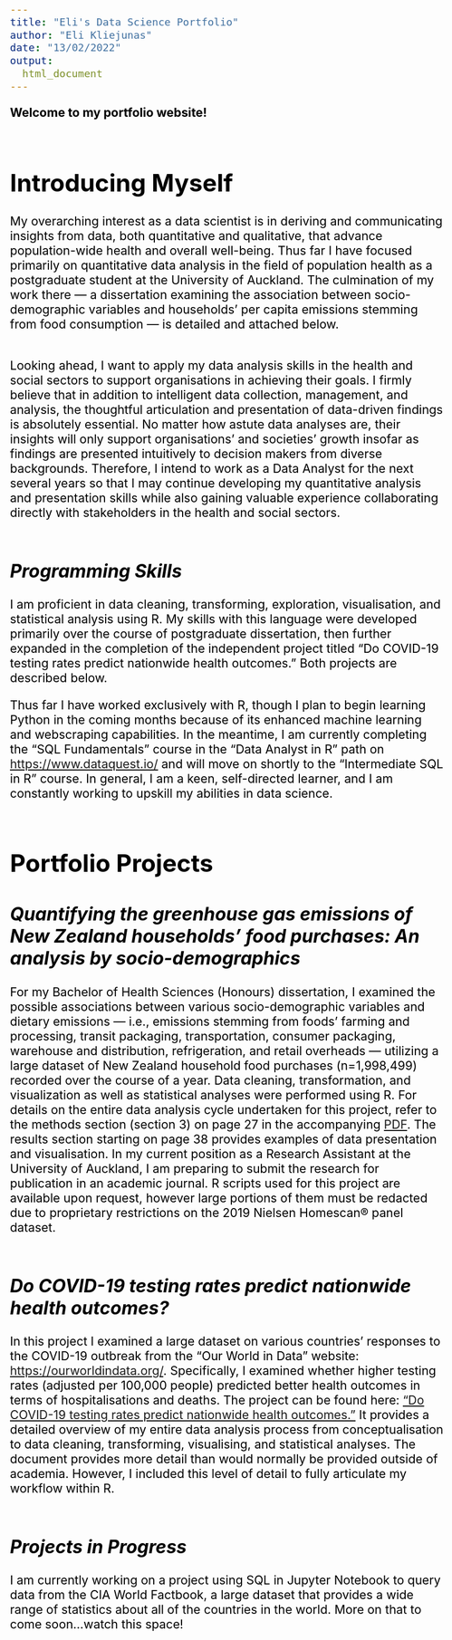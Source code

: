 ```yaml
---
title: "Eli's Data Science Portfolio"
author: "Eli Kliejunas"
date: "13/02/2022"
output: 
  html_document
---
```


<style type="text/css">
  body{
  font-size: 16pt;
  color: black; 
}
</style>


**Welcome to my portfolio website!** <br><br>


# **Introducing Myself**

My overarching interest as a data scientist is in deriving and communicating insights from data, both quantitative and qualitative, that advance population-wide health and overall well-being. Thus far I have focused primarily on quantitative data analysis in the field of population health as a postgraduate student at the University of Auckland. The culmination of my work there — a dissertation examining the association between socio-demographic variables and households' per capita emissions stemming from food consumption — is detailed and attached below. <br><br>

Looking ahead, I want to apply my data analysis skills in the health and social sectors to support organisations in achieving their goals. I firmly believe that in addition to intelligent data collection, management, and analysis, the thoughtful articulation and presentation of data-driven findings is absolutely essential. No matter how astute data analyses are, their insights will only support organisations' and societies' growth insofar as findings are presented intuitively to decision makers from diverse backgrounds. Therefore, I intend to work as a Data Analyst for the next several years so that I may continue developing my quantitative analysis and presentation skills while also gaining valuable experience collaborating directly with stakeholders in the health and social sectors.<br><br>

## *Programming Skills*
I am proficient in data cleaning, transforming, exploration, visualisation, and statistical analysis using R. My skills with this language were developed primarily over the course of postgraduate dissertation, then further expanded in the completion of the independent project titled "Do COVID-19 testing rates predict nationwide health outcomes." Both projects are described below.

Thus far I have worked exclusively with R, though I plan to begin learning Python in the coming months because of its enhanced machine learning and webscraping capabilities. In the meantime, I am currently completing the "SQL Fundamentals" course in the "Data Analyst in R" path on <https://www.dataquest.io/> and will move on shortly to the "Intermediate SQL in R" course. In general, I am a keen, self-directed learner, and I am constantly working to upskill my abilities in data science. <br><br>  

# **Portfolio Projects**

## *Quantifying the greenhouse gas emissions of New Zealand households’ food purchases: An analysis by socio-demographics*

For my Bachelor of Health Sciences (Honours) dissertation, I examined the  possible associations between various socio-demographic variables and dietary emissions — i.e., emissions stemming from foods' farming and processing, transit packaging, transportation, consumer packaging, warehouse and distribution, refrigeration, and retail overheads —  utilizing a large dataset of New Zealand household food purchases (n=1,998,499) recorded over the course of a year. Data cleaning, transformation, and visualization as well as statistical analyses were performed using R. For details on the entire data analysis cycle undertaken for this project, refer to the methods section (section 3) on page 27 in the accompanying <a href="https://elidjunas.github.io/portfolio/Dissertation.pdf" target="_blank">PDF</a>. The results section starting on page 38 provides examples of data presentation and visualisation. In my current position as a Research Assistant at the University of Auckland, I am preparing to submit the research for publication in an academic journal. R scripts used for this project are available upon request, however large portions of them must be redacted due to proprietary restrictions on the 2019 Nielsen Homescan® panel dataset. <br><br>

## *Do COVID-19 testing rates predict nationwide health outcomes?*

In this project I examined a large dataset on various countries' responses to the COVID-19 outbreak from the "Our World in Data" website: <https://ourworldindata.org/>. Specifically, I examined whether higher testing rates (adjusted per 100,000 people) predicted better health outcomes in terms of hospitalisations and deaths. The project can be found here: <a href="https://elidjunas.github.io/portfolio/covid_testing.html">"Do COVID-19 testing rates predict nationwide health outcomes."</a> It provides a detailed overview of my entire data analysis process from conceptualisation to data cleaning, transforming, visualising, and statistical analyses. The document provides more detail than would normally be provided outside of academia. However, I included this level of detail to fully articulate my workflow within R. <br><br>


## *Projects in Progress*
I am currently working on a project using SQL in Jupyter Notebook to query data from the CIA World Factbook, a large dataset that provides a wide range of statistics about all of the countries in the world. More on that to come soon...watch this space!


